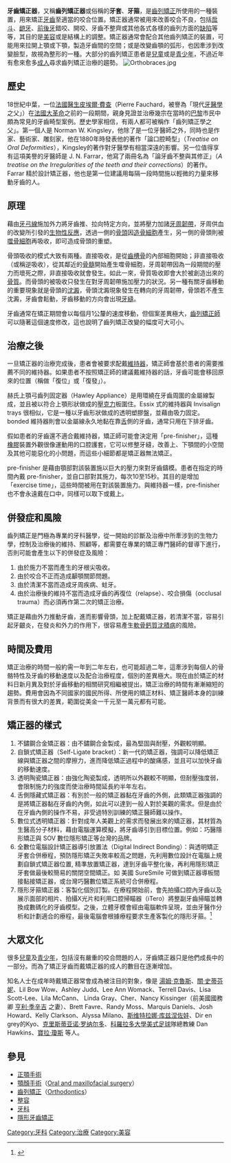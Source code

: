 {{Expert|time=2015-12-14T03:45:54+00:00}}
{{medref}}
{{medical}}
{{noteTA
|1=zh-hans:毫米;hant:公釐;
}}
{{other uses|牙冠}}
'''牙齒矯正器'''，又稱'''齒列矯正器'''或俗稱的'''牙套'''、'''牙箍'''，是[[齒顎矯正學|齒列矯正]]所使用的一種裝置，用來矯正[[牙齒|牙齒]]至適當的咬合位置。矯正器通常被用來改善咬合不良，包括[[戽斗|戽斗]]、[[齙牙|龅牙]]、[[哨牙|前後牙]]錯咬、開咬、牙齒不整齊或其他各式各樣的齒列方面的[[缺陷|缺陷]]等等，其目的是[[美容|美容]]或是結構上的調整。矯正器通常會配合其他齒列矯正的裝置，可能用來拉開上顎或下顎，製造牙齒間的空間；或是改變齒顎的弧形，也因牽涉到改變臉型，故視為整形的一種。大部分的齒列矯正患者是[[兒童|兒童]]或是[[青少年|青少年]]，不過近年有愈來愈多[[成人|成人]]尋求齒列矯正治療的趨勢。
[[File:Orthobraces.jpg|right]]

== 歷史 ==
18世紀中葉，一位[[法國|法國]][[醫生|醫生]][[皮埃爾·費查|皮埃爾·費查]]（Pierre Fauchard，被譽為「現代[[牙醫學|牙醫學]]之父」）在[[法國大革命|法國大革命]]之前的一段期間，親身見證並治療幾宗在當時的[[巴黎|巴黎]]市民中頗為常見的牙齒畸型案例。歷史學家相信，有兩人都可被稱作「齒列矯正學之父」。第一個人是 Norman W. Kingsley，他除了是一位牙醫師之外，同時也是作家、藝術家、雕刻家，他在1880年時發表他的著作「論口腔畸型」（''Treatise on Oral Deformities''），Kingsley的著作對牙醫學有相當深遠的影響。另一位值得享有這項美譽的牙醫師是 J. N. Farrar，他寫了兩冊名為「論牙齒不整與其修正」（''A treatise on the Irregularities of the teeth and their corrections''）的著作。Farrar 精於設計矯正器，他也是第一位建議用每隔一段時間施以輕微的力量來移動牙齒的人。

== 原理 ==
藉由[[牙弓線|牙弓線]]施加外力將牙齒推、拉向特定方向，並將壓力加諸[[牙周韌帶|牙周韌帶]]，牙周供血的改變所引發的[[生物性反應|生物性反應]]，透過一側的[[骨頭|骨頭]]因[[造骨細胞|造骨細胞]]產生，另一側的骨頭則被[[噬骨細胞|噬骨細胞]]再吸收，即可造成骨頭的重塑。

骨頭吸收的模式大致有兩種。直接吸收，是從[[齒槽骨|齒槽骨]]的內部細胞開始；非直接吸收（或稱逆吸收），從其鄰近的[[骨髓|骨髓]]開始產生噬骨細胞，牙周韌帶因為一段期間的壓力而壞死之際，非直接吸收就會發生。如此一來，骨質吸收即會大於被創造出來的[[骨質|骨質]]。而骨頭的被吸收只發生在對牙周韌帶施加壓力的狀況。另一種有關牙齒移動的重要現象就是骨頭的[[沈澱|沈澱]]，骨頭沈澱現象發生在轉向的牙周韌帶，骨頭若不產生沈澱，牙齒會鬆動，牙齒移動的方向會出現[[牙縫|牙縫]]。

牙齒通常在矯正期間會以每個月1公釐的速度移動，但個案差異極大，[[齒列矯正師|齒列矯正師]]可以隨著這個速度修改，這也說明了齒列矯正改變的幅度可大可小。

== 治療之後 ==
一旦矯正器的治療完成後，患者會被要求配戴[[維持器|維持器]]，矯正師會基於患者的需要推薦不同的維持器。如果患者不按照矯正師的建議戴維持器的話，牙齒可能會移回原來的位置（稱做「復位」或「復發」）。

赫氏上顎弓齒列固定器（Hawley Appliance）是用環繞在牙齒周圍的金屬線製成，並且被以符合上顎形狀做成的[[壓克力|壓克力]]板圍住。Essix 式的維持器與 Invisalign trays 很相似，它是一種以牙齒形狀做成的透明塑膠盤，並藉由吸力固定。bonded 維持器則會以金屬線永久地黏在靠[[舌|舌]]側的牙齒，通常只用在下排牙齒。

假如患者的牙齒還不適合戴維持器，矯正師可能會決定用「pre-finisher」，這種[[橡膠|橡膠]]裝置外觀很像運動用的口腔護套，它可以修整牙縫，改善上、下顎間的小空間及其他可能惡化的小問題，而這些小細節都是矯正器無法矯正。

pre-finisher 是藉由顎部對該裝置施以巨大的壓力來對牙齒鑄模。患者在指定的時間內戴 pre-finisher，並自口部對其施力，每次10至15秒。其目的是增加「exercise time」，這些時間被用在對該裝置施力。與維持器一樣，pre-finisher 也不會永遠戴在口中，同樣可以取下或戴上。

== 併發症和風險 ==
齒列矯正是門極為專業的牙科醫學，從一開始的診斷及治療中所牽涉到的生物力學，控制及治療後的維持、照顧等，都需要在專業的矯正專門醫師的督導下進行，否則可能會產生以下的併發症及風險：
# 由於施力不當而產生的牙根尖吸收。
# 由於咬合不正而造成顳顎關節問題。
# 由於清潔不當而造成牙周疾病、蛀牙。
# 由於治療後的維持不當而造成牙齒的再復位（relapse）、咬合損傷（occlusal trauma）而必須再作第二次的矯正治療。
矯正是藉由外力推動牙齒，進而影響骨頭，加上配戴矯正器，若清潔不當，容易引起牙齦炎，在發炎和外力的作用下，很容易產生[[軟骨鈣質沈積病|軟骨鈣質沈積病]]的風險。


== 時間及費用 ==
矯正治療的時間一般約需一年到二年左右，也可能超過二年，這牽涉到每個人的骨骼特性及牙齒的移動速度以及配合治療程度，個別的差異極大。現在由於矯正的材料日新月異及對於牙齒移動的相關研究相繼被提出，矯正治療的時間有漸漸縮短的趨勢。費用會因為不同國家的國民所得、所使用的矯正材料、矯正醫師本身的訓練背景而有很大的差異，範圍從美金一千元至一萬元都有可能。

== 矯正器的樣式 ==
# 不鏽鋼合金矯正器：由不鏽鋼合金製成，最為堅固與耐壓，外觀較明顯。
# 自鎖式矯正器（Self-Ligate bracket）：新一代的矯正器，強調可以降低矯正線與矯正器之間的摩擦力，進而降低矯正過程中的酸痛感，並且可以加快牙齒的移動速度。
# 透明陶瓷矯正器：由強化陶瓷製成，透明所以外觀較不明顯，但耐壓強度弱，會限制施力的強度而使治療時間延長約半年左右。
# 舌側隱藏式矯正器：有別於一般的矯正器黏在牙齒的外側，此類矯正器強調的是將矯正器黏在牙齒的內側，如此可以達到一般人對於美觀的需求。但是由於在牙齒內側的操作不易，非受過特別訓練的矯正醫師難以操作。
# 數位式透明矯正器：針對成年人美觀上的需求而發展出來的矯正器，其材質為生醫高分子材料，藉由電腦運算模擬，將牙齒導引到目標位置。例如：巧醫隱形矯正與 SOV 數位隱形矯正等台灣的品牌。
# 全數位電腦設計矯正器導引放置法（Digital Indirect Bonding）：與透明矯正牙套合併療程，預防隱形矯正失敗率較高之問題，先利用數位設計在電腦上規劃自鎖式矯正器位置, 精準放置矯正器，達到牙齒平整化後，再利用隱形矯正牙套做最後較簡易的關閉空間矯正。如 美國 SureSmile 可做到矯正器導板間接黏接矯正器，或台灣巧醫數位矯正系統可合併療程。
# 隱形牙箍矯正器：客製化個別訂製。在療程開始前，會先拍攝口腔內牙齒以及展示面部的相片、拍攝X光片和利用口腔掃瞄器（iTero）將整副牙齒掃瞄並轉換成數碼化的牙齒模型。之後，立體牙模會經由電腦軟件呈現，並由牙醫作分析和計劃適合的療程，最後電腦會根據療程要求生產客製化的隱形牙箍。<ref>{{cite web |author1=Dr Chow |title=隱適美和傳統矯齒分別 |url=https://multidisciplinarydental.com/2018/04/11/%E9%9A%B1%E9%81%A9%E7%BE%8E%E5%92%8C%E5%82%B3%E7%B5%B1%E7%9F%AF%E9%BD%92%E5%88%86%E5%88%A5/ |website=multidisciplinarydental.com |access-date=2018-06-24 |archive-date=2021-06-27 |archive-url=https://web.archive.org/web/20210627020152/https://multidisciplinarydental.com/2018/04/11/%E9%9A%B1%E9%81%A9%E7%BE%8E%E5%92%8C%E5%82%B3%E7%B5%B1%E7%9F%AF%E9%BD%92%E5%88%86%E5%88%A5/ |dead-url=no }}</ref>

== 大眾文化 ==
很多[[兒童|兒童]]及[[青少年|青少年]]，包括沒有嚴重的咬合問題的人，牙齒矯正器只是他們成長中的一部分。而為了矯正牙齒而戴矯正器的成人的數目在逐漸增加。

知名人士在成年時戴矯正器常會成為被注目的對象，像是 [[湯姆·克魯斯|湯姆·克魯斯]]、[[關·史蒂芬妮|關·史蒂芬妮]]、Lil Bow Wow、Ashley Judd、Lee Ann Womack、Terrell Davis、Lisa Scott-Lee、Lila McCann、 Linda Gray、Cher、Nancy Kissinger（前美國國務卿 [[季辛吉|亨利·季辛吉]] 之妻）、Brett Favre、Randy Moss、Marquis Daniels、Josh Howard、Kelly Clarkson、Alyssa Milano、[[斯维特拉娜·库兹涅佐娃|斯维特拉娜·库兹涅佐娃]]、Dir en grey的Kyo、[[克里斯蒂亚诺·罗纳尔多|克里斯蒂亚诺·罗纳尔多]]、[[科羅拉多大學|科羅拉多大學]][[美式足球|美式足球]]隊總教練 Dan Hawkins、[[寶拉·瓊斯|寶拉·瓊斯]] 等人。

== 參見 ==
* [[正顎手術|正顎手術]]
* [[顎顏手術|顎顏手術]]（[[口腔頜面外科|Oral and maxillofacial surgery]]）
* [[齒列矯正|齒列矯正]]（[[齒顎矯正學|Orthodontics]]）
* [[整容|整容]]
* [[牙科|牙科]]
* [[隱形牙齒矯正|隱形牙齒矯正]]

[[Category:牙科|Category:牙科]]
[[Category:治療|Category:治療]]
[[Category:美容|Category:美容]]